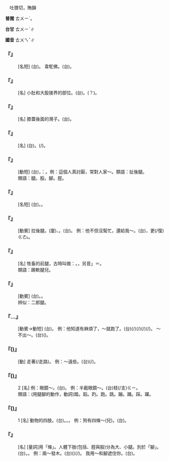 
=={{ruby|腿|ㄊㄨㄟˇ}}==

　吐猥切，賄韻

'''普閩''' <rt>ㄊㄨㄧˋ</rt>。

'''台甘''' <rt>ㄊㄨㄧˋ</rt>∥

'''國音''' <rt>ㄊㄨㄟˇ</rt>∥

    

==='''『{{ruby|飛|ㄈㄟ}}{{ruby|毛|ㄇㄠˊ}}{{ruby|腿|ㄊㄨㄟˇ}}』'''===
: [名短] (台){{ruby|特|ㄉㄧㆤㆶ ͘}}{{ruby|別|ㄅㄧㄚㆵ ͘}}{{ruby|<mark>&#xffa55;</mark>|ㆣㄠˊ}}{{ruby|走|ㄗㄠˋ}}{{ruby|丌|ㆤ}}{{ruby|人|ㄌㄤˊ}}。 韋駝佛。(台){{ruby|韋|ㄨㄧˋ}}{{ruby|駝|ㄉㄜˊ}}{{ruby|佛|ㄅㄨㆵ ͘}}{{ruby|/|ㄏㄨㆵ ͘}}。
    

==='''『{{ruby|腿|ㄊㄨㄟˇ}}{{ruby|窩|ㄨㄛ}}{{ruby|子|·ㄗˇ}}』'''===
: [名] 小肚和大股接界的部位。(台){{ruby|胯|ㄍㄞˋ}}{{ruby|邊|ㄅㆪ}}。{{ruby|骱|ㄍㄞ˪}}{{ruby|邊|ㄅㆪ}}(？)。
    

==='''『{{ruby|腿|ㄊㄨㄟˇ}}{{ruby|窪|ㄨㄚ}}{{ruby|子|·ㄗˇ}}』'''===
: [名] 膝蓋後面的灣子。(台){{ruby|骹|ㄎㄚ}}{{ruby|斡|ㄨㄚㆵ}}{{ruby|彎|ㄨㄢ}}。
    

==='''『{{ruby|腿|ㄊㄨㄟˇ}}{{ruby|肚|ㄉㄨˋ}}{{ruby|子|·ㄗˇ}}』'''===
: [名] (台){{ruby|骹|ㄎㄚ}}{{ruby|肚|ㄉㆦˋ}}。{{ruby|骹|ㄎㄚ}}{{ruby|肚|ㄉㆦˋ}}{{ruby|肉|ㆠㄚㆷ}}(/{{ruby|仁|ㄌㄧㄣˊ}}{{ruby|/|ㆢㄧㄣˊ}})。
    

==='''『{{ruby|踢|ㄊㄧ}}{{ruby|軟|ㄖㄨㄢˇ}}{{ruby|腿|ㄊㄨㄟˇ}}{{ruby|兒|ㄦ}}』'''===
: [動短] (台){{ruby|對|ㄉㄨㄧ˪}}{{ruby|後|ㄠ˫}}{{ruby|面|ㆠㄧㄣ˫}}{{ruby|踢|ㄊㄚㆵ}}{{ruby|人|ㄌㄤˊ}}{{ruby|丌|ㆤ}}{{ruby|骹|ㄎㄚ}}{{ruby|斡|ㄨㄚㆵ}}{{ruby|彎|ㄨㄢ}}{{ruby|使|ㄙㄨˋ}}{{ruby|人|ㄌㄤˊ}}{{ruby|跋|ㄅㄨㄚㆷ ͘}}{{ruby|倒|ㄉㄜˋ}}，{{ruby|比|ㄅㄧˋ}}{{ruby|喻|ㄌㄨ˫}}{{ruby|/|ㆡㄨ˫}}：{{ruby|暗|ㆰ˪}}{{ruby|中|ㄉㄧㆲ}}{{ruby|傷|ㄒㄧㆲ}}{{ruby|害|ㄏㄞ˫}}{{ruby|人|·ㄌㄤˊ}}。例：這個人真討厭，常對人家～。類語：扯後腿。
:類語：腿。股。腳。脛。
:
    

==='''『{{ruby|二|ㄦˋ}}{{ruby|郎|ㄌㄤˊ}}{{ruby|腿|ㄊㄨㄟˇ}}』'''===
: [名短] (台){{ruby|蹺|ㄎㄧㄠ}}{{ruby|骹|ㄎㄚ}}。{{ruby|骹|ㄎㄚ}}{{ruby|疊|ㄊㄧㄚㆴ ͘}}{{ruby|骹|ㄎㄚ}}。
    

==='''『{{ruby|扯|ㄔㄜˇ}}{{ruby|後|ㄏㄡˋ}}{{ruby|腿|ㄊㄨㄟˇ}}』'''===
: [動賓] 拉後腿。(廈){{ruby|拖|ㄊㄨㄚ}}{{ruby|後|ㄠ˫}}{{ruby|腿|ㄊㄨㄧˋ}}、{{ruby|抽|ㄊㄧㄨ}}{{ruby|後|ㄠ˫}}{{ruby|腿|ㄊㄨㄧˋ}}。(台){{ruby|扶|ㄆㆦˊ}}{{ruby|後|ㄠ˫}}{{ruby|骹|ㄎㄚ}}。 例：他不但沒幫忙，還給我～。(台){{ruby|伊|ㄧ}}{{ruby|不|ㆬ˫}}{{ruby|但|ㄋㄚ˫}}{{ruby|無|ㆠㄜˊ}}{{ruby|幫|ㄅㄤ}}{{ruby|忙|ㆠㄤˊ}}，更(/復)<rt>ㄍㄜ˪</rt>{{ruby|/|ㄍㄜㆷ}}{{ruby|共|ㄍㄚ˫}}{{ruby|我|ㆣㄨㄚˋ}}{{ruby|扶|ㄆㆦˊ}}{{ruby|後|ㄠ˫}}{{ruby|骹|ㄎㄚ}}。
    

==='''『{{ruby|前|ㄑㄧㄢˊ}}{{ruby|腿|ㄊㄨㄟˇ}}』'''===
: [名] 牲畜的前腿，古時叫做：{{ruby|臑|ㄋㄠˋ}}。{{ruby|臑|ㄋㄠˋ}}，另音{{ruby|「|ㄦˊ}}」＝{{ruby|胹|ㄦˊ}}。
:類語：踢軟腿兒。
:
    

==='''『{{ruby|盤|ㄆㄢˊ}}{{ruby|腿|ㄊㄨㄟˇ}}』'''===
: [動賓] (台){{ruby|屈|ㄨㆵ}}{{ruby|骹|ㄎㄚ}}{{ruby|盤|ㄆㄨㄢˊ}}{{ruby|膝|ㄒㄧㆤㆶ}}。{{ruby|像|ㄑㄧㆫ˫}}{{ruby|/|ㄑㄧㆧ˫}}{{ruby|和|ㄏㆤˊ}}{{ruby|/|ㄏㄨㆤˊ}}{{ruby|尚|ㄒㄧㆫ˫}}{{ruby|/|ㄒㄧㆧ˫}}{{ruby|跏|ㄍㆤ}}{{ruby|/|ㄍㄚ}}{{ruby|趺|ㄏㄨ}}。
:辨似：二郎腿。
:
    

==='''『{{ruby|拔|ㄅㄚˊ}}…{{ruby|腿|ㄊㄨㄟˇ}}』'''===
: [動賓→動短] (台){{ruby|行|ㄍㄧㆩˊ}}{{ruby|開|ㄎㄨㄧ}}{{ruby|去|ㄎㄧ˪}}。 例：他知道有麻煩了，～就跑了。(台){{ruby|伊|ㄧ}}{{ruby|知|ㄗㄞ}}{{ruby|有|ㄨ˫}}{{ruby|麻|ㄇㄚˊ}}{{ruby|煩|ㄏㄨㄢˊ}}(/{{ruby|費|ㄏㄨㄧ˪}}{{ruby|氣|ㄎㄧ˪}}){{ruby|丌|ㆤ}}{{ruby|載|ㄉㄞ˫}}(/{{ruby|戴|ㄉㄞ˪}}){{ruby|事|ㄐㄧ˪}}(/{{ruby|事|ㄉㄞ˫}}{{ruby|情|ㄐㄧ˪}}){{ruby|<mark>&#xf8f6c;</mark>|ㄎㄧㄜㆷ}}{{ruby|起|ㄎㄧˋ}}{{ruby|骹|ㄎㄚ}}{{ruby|著|ㄉㄧㄜㆷ}}(/{{ruby|都|ㄉㄜ˫}}){{ruby|走|ㄗㄠˋ}}。 ～不出～。(台)({{ruby|想|ㄒㄧㆫ˫}}{{ruby|/|ㄒㄧㆧ˫}}{{ruby|<mark>&#xffa49;</mark>|ㆠㆤㆷ}}{{ruby|/|ㆠㄨㆤㆷ}}{{ruby|離|ㄌㄧ˫}}{{ruby|開|ㄎㄨㄧ}}){{ruby|走|ㄗㄠˋ}}{{ruby|<mark>&#xffa45;</mark>|ㆠㆤ˫}}{{ruby|/|ㆠㄨㆤ˫}}{{ruby|開|ㄎㄨㄧ}}。
    

==='''『{{ruby|腿|ㄊㄨㄟˇ}}({{ruby|兒|ㄦ}}){{ruby|著|ㄓㄜ}}』'''===
: [動] 走著(/走路)。 例：～遠些。(台){{ruby|行|ㄍㄧㆩˊ}}{{ruby|路|ㄌㆦ˫}}(/{{ruby|步|ㄅㆦ˫}}{{ruby|輦|ㄌㄧㄢˋ}}){{ruby|去|ㄎㄧ˪}}{{ruby|是|ㄒㄧ˫}}{{ruby|傷|ㄒㄧㆫ}}{{ruby|/|ㄒㄧㆧ}}{{ruby|遠|ㄏㆭ˫}}。
    

==='''『{{ruby|腿|ㄊㄨㄟˇ}}({{ruby|兒|ㄦ}})』'''===
:2  [名] 例：眼鏡～。(台){{ruby|目|ㆠㄚㆶ ͘}}{{ruby|鏡|ㄍㄧㆩ˪}}{{ruby|骹|ㄎㄚ}}。 例：半截眼鏡～。(台){{ruby|目|ㆠㄚㆶ ͘}}{{ruby|鏡|ㄍㄧㆩ˪}}{{ruby|丌|ㆤ}}{{ruby|一|ㄐㄧㆵ ͘}}枝(/支)<rt>ㄍㄧ</rt>{{ruby|骹|ㄎㄚ}}。
:類語：(用腿腳的動作，動詞)踏。蹈。趵。跑。跳。蹦。踊。踩。躍。
:
    

==='''『{{ruby|腿|ㄊㄨㄟˇ}}({{ruby|兒|ㄦ}})』'''===
:1  [名] 動物的四肢。(台){{ruby|骹|ㄎㄚ}}。{{ruby|腿|ㄊㄨㄧˋ}}。{{ruby|腿|ㄊㄨㄧˋ}}{{ruby|股|ㄍㆦˋ}}。 例：狗有四條～(兒)。(台){{ruby|狗|ㄍㄠˋ}}{{ruby|有|ㄨ˫}}{{ruby|四|ㄒㄧ˪}}{{ruby|肢|ㄍㄧ}}{{ruby|骹|ㄎㄚ}}。
    

==='''『{{ruby|腿|ㄊㄨㄟˇ}}』'''===
: [名] [量詞]用「條」。人體下肢(包括、脛與股)分為大、小腿。別於「腳」。(台){{ruby|骹|ㄎㄚ}}。{{ruby|骹|ㄎㄚ}}{{ruby|腿|ㄊㄨㄧˋ}}。 例：兩～發木。(台){{ruby|雙|ㄒㄧㄤ}}{{ruby|骹|ㄎㄚ}}({{ruby|兩|ㄋㆭ˫}}{{ruby|枝|ㄍㄧ}}{{ruby|骹|ㄎㄚ}}){{ruby|柴|ㄘㄚˊ}}{{ruby|柴|ㄘㄚˊ}}(/{{ruby|麻|ㆠㄚˊ}}{{ruby|痺|ㄅㄧ˪}}{{ruby|去|ㄎㄧ˪}})。 我用～和腳遮住你。(台){{ruby|我|ㆣㄨㄚˋ}}{{ruby|用|ㄧㆲ˫}}{{ruby|腿|ㄊㄨㄧˋ}}{{ruby|合|ㄏㄚㆴ ͘}}{{ruby|骹|ㄎㄚ}}{{ruby|共|ㄍㄚ˫}}{{ruby|汝|ㄌㄧˋ}}{{ruby|遮|ㆢㄧㄚ}}{{ruby|/|ㄌㄧㄚㆵ}}{{ruby|住|ㄉㄧㄠˊ}}{{ruby|咧|ㄌㆤㆷ ͘}}。
    
